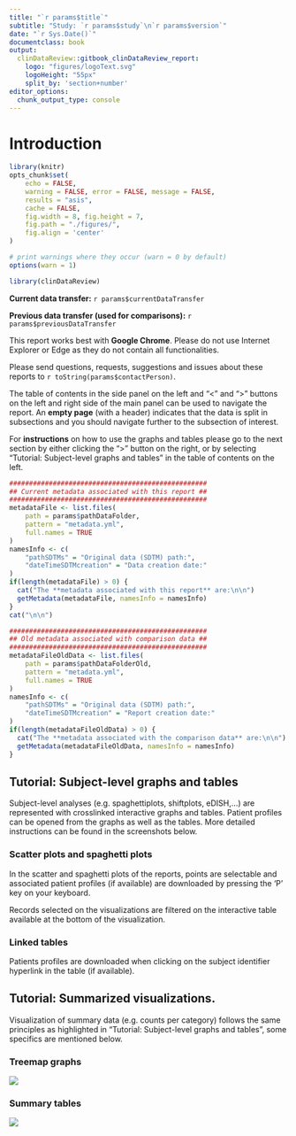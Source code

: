 ```yaml
---
title: "`r params$title`"
subtitle: "Study: `r params$study`\n`r params$version`"
date: "`r Sys.Date()`"
documentclass: book
output:   
  clinDataReview::gitbook_clinDataReview_report:
    logo: "figures/logoText.svg"
    logoHeight: "55px"
    split_by: 'section+number'
editor_options: 
  chunk_output_type: console
---
```


# Introduction

```r

library(knitr)
opts_chunk$set(
    echo = FALSE, 
    warning = FALSE, error = FALSE, message = FALSE, 
    results = "asis",
    cache = FALSE,
    fig.width = 8, fig.height = 7,
    fig.path = "./figures/",
    fig.align = 'center'
)

# print warnings where they occur (warn = 0 by default)
options(warn = 1)

```

```r

library(clinDataReview)

```

**Current data transfer:** `r params$currentDataTransfer`  

**Previous data transfer (used for comparisons):**
`r params$previousDataTransfer`  

This report works best with **Google Chrome**. Please do not use Internet
Explorer or Edge as they do not contain all functionalities.  

Please send questions, requests, suggestions and issues about these reports to
`r toString(params$contactPerson)`.  

The table of contents in the side panel on the left and "<" and ">" buttons on
the left and right side of the main panel can be used to navigate the report. An
**empty page** (with a header) indicates that the data is split in subsections
and you should navigate further to the subsection of interest.  

For **instructions** on how to use the graphs and tables please go to the next
section by either clicking the ">" button on the right, or by selecting
"Tutorial: Subject-level graphs and tables" in the table of contents on the
left.  


```r

##################################################
## Current metadata associated with this report ##
##################################################
metadataFile <- list.files(
    path = params$pathDataFolder, 
    pattern = "metadata.yml", 
    full.names = TRUE
)
namesInfo <- c(
    "pathSDTMs" = "Original data (SDTM) path:",
    "dateTimeSDTMcreation" = "Data creation date:"
)
if(length(metadataFile) > 0) {
  cat("The **metadata associated with this report** are:\n\n")
  getMetadata(metadataFile, namesInfo = namesInfo)
}
cat("\n\n")
```

```r

##################################################
## Old metadata associated with comparison data ##
##################################################
metadataFileOldData <- list.files(
    path = params$pathDataFolderOld, 
    pattern = "metadata.yml", 
    full.names = TRUE
)
namesInfo <- c(
    "pathSDTMs" = "Original data (SDTM) path:",
    "dateTimeSDTMcreation" = "Report creation date:"
)
if(length(metadataFileOldData) > 0) {
  cat("The **metadata associated with the comparison data** are:\n\n")
  getMetadata(metadataFileOldData, namesInfo = namesInfo)
}

```


## Tutorial: Subject-level graphs and tables

Subject-level analyses (e.g. spaghettiplots, shiftplots, eDISH,...) are
represented with crosslinked interactive graphs and tables. Patient profiles can
be opened from the graphs as well as the tables. More detailed instructions can
be found in the screenshots below.

### Scatter plots and spaghetti plots

In the scatter and spaghetti plots of the reports, points are selectable
and associated patient profiles (if available) are downloaded by pressing the 'P'
key on your keyboard.

Records selected on the visualizations are filtered on the interactive table
available at the bottom of the visualization.

### Linked tables

Patients profiles are downloaded when clicking on the
subject identifier hyperlink in the table (if available).

## Tutorial: Summarized visualizations.

Visualization of summary data (e.g. counts per category) follows the same
principles as highlighted in "Tutorial: Subject-level graphs and tables", some
specifics are mentioned below.  

### Treemap graphs

![](figures/treemap.png)

### Summary tables

![](figures/summaryTables.png)
